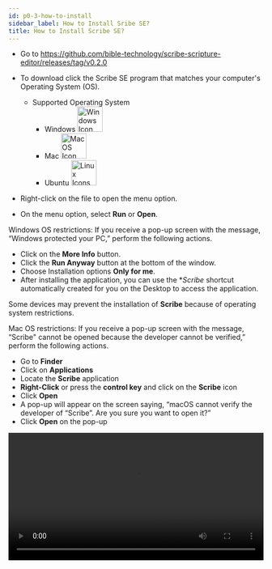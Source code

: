 ```yaml
---
id: p0-3-how-to-install
sidebar_label: How to Install Sribe SE?
title: How to Install Scribe SE?
---
```


- Go to https://github.com/bible-technology/scribe-scripture-editor/releases/tag/v0.2.0

- To download click the Scribe SE program that matches your computer's Operating System (OS). 
  - Supported Operating System 
    - Windows <img src="/autographaAssetsV2/getting-started/windows.png" alt="Windows Icon" width="50px"/>
    - Mac <img src="/autographaAssetsV2/getting-started/mac-os.png" alt="MacOS Icon" width="50px"/>
    - Ubuntu <img src="/autographaAssetsV2/getting-started/linux.png" alt="Linux Icons" width="50px" />

- Right-click on the file to open the menu option. 
- On the menu option, select **Run** or **Open**. 

Windows OS restrictions: If you receive a pop-up screen with the message, “Windows protected your PC,” perform the following actions. 

- Click on the **More Info** button.
- Click the **Run Anyway** button at the bottom of the window.
- Choose Installation options **Only for me**.
- After installing the application, you can use the **Scribe* shortcut automatically created for you on the Desktop to access the application. 

Some devices may prevent the installation of **Scribe** because of operating system restrictions. 



Mac OS restrictions: If you receive a pop-up screen with the message, “Scribe" cannot be opened because the developer cannot be verified,” perform the following actions. 

- Go to **Finder**
- Click on **Applications**
- Locate the **Scribe** application
- **Right-Click** or press the **control key** and click on the **Scribe** icon
- Click **Open**
- A pop-up will appear on the screen saying, “macOS cannot verify the developer of “Scribe”. Are you sure you want to open it?”
- Click **Open** on the pop-up

<video controls src="/assets/how-to-install-1.2.0.mov" width="100%" type="video/mov"/>
 
